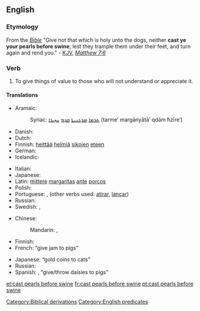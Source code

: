 ==English==

===Etymology===
From the ''[[Bible]]'' "Give not that which is holy unto the dogs, neither '''cast ye your pearls before swine''', lest they trample them under their feet, and turn again and rend you." - [[KJV]], [[s:Bible_(King_James)/Matthew#7:6|''Matthew 7:6'']]

===Verb===
{{infl|en|verb|head=to [[cast]] [[pearl]]s [[before]] [[swine]]}}

# {{idiomatic}} To give things of value to those who will not understand or appreciate it.

====Translations====
{{trans-top|cast pearls before swine (lit.)}}
* Aramaic:
*: Syriac: [[ܬܪܡܐ]] [[ܡܪܓܢܝܬܐ]] [[ܩܕܡ]] [[ܚܙܝܪܐ]] (tarme’ margānyātā’ qdām ħzīre’)
* Danish: {{t|da|kaste perler for svin}}
* Dutch: {{t|nl|parels voor de zwijnen}}
* Finnish: [[heittää]] [[helmi|helmiä]] [[sika|sikojen]] [[eteen]]
* German: {{t+|de|Perlen vor die Säue werfen}}
* Icelandic: {{t|is|kasta perlum fyrir svín}}
{{trans-mid}}
* Italian: {{t|it|gettare perle ai porci}}
* Japanese: {{t+|ja|豚に真珠|tr=ぶたにしんじゅ, buta-ni shinju}}
* Latin: [[mitto#Latin|mittere]] [[margarita#Latin|margaritas]] [[ante]] [[porcus|porcos]]
* Polish: {{t+|pl|rzucać perły przed wieprze}}
* Portuguese: {{t+|pt|dar pérolas a porcos}}, {{t-|pt|jogar pérolas aos porcos}} (other verbs used: [[atirar]], [[lançar]])
* Russian: {{t|ru|метать бисер перед свиньями|tr=metát' bíser péred svín'jami}}
* Swedish: {{t+|sv|kasta pärlor för svin}}, {{t-|sv|kasta pärlor för svinen}}
{{trans-bottom}}

{{trans-top|equivalent idiom}}
* Chinese:
*: Mandarin: {{qualifier|literally, "to play the lute to cattle"}} {{t|cmn|對牛彈琴|sc=Hani}}, {{t|cmn|对牛弹琴|tr=duìniútánqín|sc=Hani}}
* Finnish: {{t|fi|helmiä sioille}}
* French: {{t|fr|donner de la confiture aux cochons}} “give jam to pigs”
{{trans-mid}}
* Japanese: {{t+|ja|猫に小判|tr=ねこにこばん, neko-ni koban}} “gold coins to cats”
* Russian: {{t|ru|метать бисер перед свиньями|tr=metát' bíser péred svín'jami}}
* Spanish: {{t|es|dar margaritas a los cerdos}}, {{t|es|echar margaritas a los cerdos}} “give/throw daisies to pigs”
{{trans-bottom}}

[[Category:Biblical derivations]]
[[Category:English predicates]]

[[et:cast pearls before swine]]
[[fr:cast pearls before swine]]
[[pt:cast pearls before swine]]